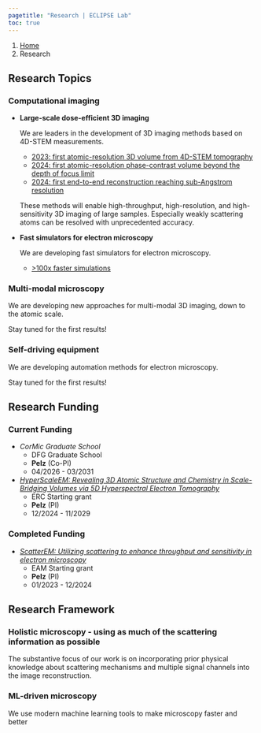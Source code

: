 ```yaml
---
pagetitle: "Research | ECLIPSE Lab"
toc: true
---
```


```{=html}
<nav aria-label="breadcrumb">
  <ol class="breadcrumb">
    <li class="breadcrumb-item"><a href="index.html">Home</a></li>
    <li class="breadcrumb-item active" aria-current="page">Research</li>
  </ol>
</nav>
```

## Research Topics

### Computational imaging

- **Large-scale dose-efficient 3D imaging**

  We are leaders in the development of 3D imaging methods based on 4D-STEM measurements. 

    - [2023: first atomic-resolution 3D volume from 4D-STEM tomography](https://www.nature.com/articles/s41467-023-43634-z) 
    - [2024: first atomic-resolution phase-contrast volume beyond the depth of focus limit](https://doi.org/10.1088/2515-7639/ad9ad2)
    - [2024: first end-to-end reconstruction reaching sub-Angstrom resolution](https://doi.org/10.1088/1402-4896/ad9a1a)

  These methods will enable high-throughput, high-resolution, and high-sensitivity 3D imaging of large samples. Especially weakly scattering atoms can be resolved with unprecedented accuracy.

- **Fast simulators for electron microscopy** 

  We are developing fast simulators for electron microscopy.

  - [\>100x faster simulations](https://academic.oup.com/mam/article/27/4/835/6888048)

### Multi-modal microscopy

We are developing new approaches for multi-modal 3D imaging, down to the atomic scale.

Stay tuned for the first results!

### Self-driving equipment

We are developing automation methods for electron microscopy.

Stay tuned for the first results!


## Research Funding

### Current Funding

- *CorMic Graduate School*
    - DFG Graduate School
    - **Pelz** (Co-PI)
    - 04/2026 - 03/2031

- *[HyperScaleEM: Revealing 3D Atomic Structure and Chemistry in Scale-Bridging Volumes via 5D Hyperspectral Electron Tomography](https://www.pelzlab.science/hyperscale.html)*
    - ERC Starting grant
    - **Pelz** (PI)
    - 12/2024 - 11/2029

### Completed Funding

- *[ScatterEM: Utilizing scattering to enhance throughput and sensitivity in electron microscopy](https://www.pelzlab.science/scatter.html)*
    - EAM Starting grant
    - **Pelz** (PI)
    - 01/2023 - 12/2024

## Research Framework

### Holistic microscopy - using as much of the scattering information as possible

The substantive focus of our work is on incorporating prior physical knowledge about scattering mechanisms and multiple signal channels into the image reconstruction.

### ML-driven microscopy

We use modern machine learning tools to make microscopy faster and better